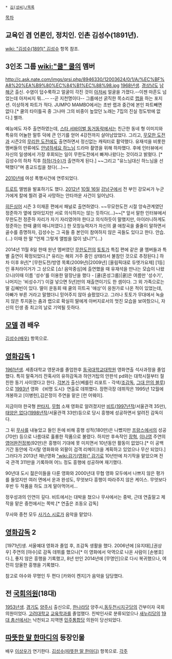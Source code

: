  * [[김(성씨)/목록]]

[[목차]]
== 교육인 겸 언론인, 정치인. 인촌 김성수(1891년). == 
[[wiki: "김성수(1891)" 김성수]] 항목 참조.

== 3인조 그룹 [[wiki:"쿨" 쿨]]의 멤버 ==
http://c.ask.nate.com/imgs/qrsi.php/8946330/12003624/0/1/A/%EC%BF%A8%20%EA%B9%80%EC%84%B1%EC%88%98.jpg
[[1968년]]생. [[경상남도]] [[남해군]] 출신. 수염이 덥수룩하고 얼굴이 각진 것이 [[아저씨]] 얼굴을 가졌다.--이젠 마흔도 넘었는데 아저씨지 뭐...-- --곧 지천명이다--
그룹에선 굵직한 목소리로 [[랩]]을 하는 포지션. 이상하게 파트가 적다. JUMPO MAMBO에서는 초반 랩과 중간에 본인 파트빼면 없다.[* 쿨의 타이틀곡 중 그나마 그의 비중이 높았던 노래는 7집의 진실 정도밖에 없다.] 왤까.

예능에도 자주 출연하였는데, [[스타 서바이벌 동거동락]]에서는 친근한 동네 형 이미지와 특유의 어눌한 말투 덕에 큰 인기를 얻어 4강전까지 살아남았었다. 그리고, [[무모한 도전]]과 시즌2의 [[무리한 도전]]에도 출연하면서 정신없는 캐릭터로 활약했다. 유재석을 비롯한 멤버들의 만류에도 [[안녕하세요 하느님]] 드라마 촬영을 위해 하차했다. 후에 인터뷰에서 자신의 일생에서 가장 후회되는 일이 무한도전에서 빠져나왔다는 것이라고 밝혔다. [* 김성수의 하차 직후 [[하하(가수)]]가 출연하게 된다.] ~~그리고 "유느님대신 하느님을 선택했다"며 종교드립을 쳤다(...)~~

[[2010년]]에 여성 폭행사건에 연루되었다.

[[트로트]] 앨범을 발표하기도 했다.
[[2012년]] [[10월 16일]] [[강남구]]에서 전 부인 강모씨가 누군가에게 칼에 찔려 결국 사망하는 안타까운 사건이 일어났다.

[[히든싱어]] 시즌 3 이재훈 편에서 패널로 출연하였다. ~~무모한도전 시절 앙숙관계였던 정준하가 옆에 앉아있지만 서로 의식하지는 않는 듯하다(...)~~[* 앞서 말한 인터뷰에서 무한도전 정준하 자리가 자기 자리였어야 한다고 의식하듯이 말했지만, 아이러니하게도 정준하는 한때 쿨의 매니저였다.] 한 모창능력자가 자신의 쿨 애창곡을 줄줄이 말하면서 골수를 증명하자, 김성수는 그 곡들 중 본인이 참여하지 않은 곡들도 있다고 한다. 안습.(...) 이때 한 말 "언제 그렇게 앨범을 많이 냈니?"(...)

2014년 11월 8일 한때 원년 멤버였던 [[무한도전]]의 [[무한도전 특별기획전/토요일 토요일은 가수다|토토가]] 특집 편에 같은 쿨 멤버들과 특별 출연이 확정되었다.[* 유리는 해외 거주 중인 상태라서 불참인 것으로 추정된다.]  하차 이후 8년[* [무한도전/방영 목록(2009년)|2009년] [올림픽대로 듀엣가요제] [1등]인 퓨처라이거가 그 상으로 [쇼! 음악중심]에 출연했을 때 유재석을 만나는 모습이 나왔으니(이때 이름 '성수'를 이용한 말장난을 했다 - [쿨(혼성그룹)|쿨]은 여름만 '성수기', 나머지는 '비성수기') 이걸 넣으면 5년]만의 재출연이기도 한 셈이다.
그 외 가족으로는 딸 김혜빈이 있다. 딸이 운동회 때 쿨의 히트곡 '애상'이 응원가로 나온 적이 있었는데, 아빠가 부른 거라고 말했더니 믿어주지 않아 슬펐었다고. 그러나 토토가 무대에서 녹슬지 않은 투지돋는 춤과 랩으로 확실히 딸에게 아버지로서의 멋진 모습을 보여줬으니, 자신의 인생 중 최고의 날로 기억될 듯하다.

== [[모델]] 겸 배우 ==
[[김성수(배우)]] 항목으로.

== [[영화]][[감독]] 1 ==
[[1961년]]생. 세종대학교 영문과를 졸업한후 [[동국대학교]]대학원 영화연출 석사과정을 졸업했다. 특히 말죽거리 잔혹사의 유하감독과 하얀거탑의 안판석 pd와는 대학시절부터 절친한 동기 사이였다고 한다. [[각본가]] 출신(베를린 리포트 - 각색/[[조감독]], [[그대 안의 블루]])으로 [[1993년]] 영화 《비명 도시》연출로 데뷔했다. 장편극장 데뷔작은 1995년 12월에 개봉하고 [이병헌],김은정이 주연을 맡은 [런 어웨이].

지금이야 한국형 [[판타지]], [[무협]] 소재 영화로 알려졌지만 [[비트]]([[1997년]]작/서울관객 35만),[[태양은 없다]]([[1998년]]작/서울관객 33만)등으로 당시 흥행에 성공하면서 알려진 감독이다. 

그 뒤 [[무사]]를 내놓았고 들인 돈에 비해 흥행 성적(180만)은 나빴지만 [[프랑스]]에서의 성공(70만) 등으로 나름대로 훌륭한 작품으로 불렸다. 하지만 후속작인 [[장혁]], [[이나영]] 주연의 [[영어완전정복]](92만)은 흥행이 기대에 못 미치면서 10년동안 활동이 없었다.[* 이 공백 기간 동안에 각시탈 영화화와 외팔이 검객 리메이크을 계획하고 있었으나 무산 되었다.] 그러다가 2013년 재난영화 [["wiki:감기(영화)" 감기]]로 10년만에 차기작을 맡았으며 전국 관객 311만을 기록하여 어느 정도 흥행에 성공하며 재기했다.

90년대 도시 젊은이들을 다룬 영화와 2000년대 무협 영화 모두에서 나쁘지 않은 평가를 들었지만 여러 면에서 운과 완성도, 무엇보다 흥행이 따라주지 않은 케이스. 무엇보다 후반 두 작품을 하도 크게 말아먹어서... 

정우성과의 인연이 깊다. 비트에서는 대박을 쳤으나 무사에서는 중박, 근데 연출말고 제작을 맡은 중천에서는 쪽박.[* 연출은 조동오 감독]

무사와 중천 모두 [[사기스 시로]]가 음악을 맡았다.
== [[영화]][[감독]] 2 ==
[1971년]생. 서울예대 영화과 졸업 후, 조감독 생활을 했다. 2006년에 [유지태],[권상우] 주연의 [야수]로 감독 데뷔를 했으나[* 이 영화에서 악역으로 나온 사람이 [손병호]다.], 좋지 않은 흥행을 기록했고, 8년 만인 2014년에 [무명인]으로 다시 복귀했으나, 여전히 암울한 흥행을 기록했다.

참고로 야수와 무명인 두 편다 [카와이 켄지]가 음악을 담당했다.

== 전 [[국회의원]](18대) ==
[[1953년]]생. [[경기도]] [[양주시]] 출신으로, [[한나라당]] 양주시,[[동두천시]]지구당의 간부이자 국회의원이었다. [[고려대학교]] [[교육학]]과를 졸업했다. 친박인사로 분류되었으나 [[새누리당]]의 [[19대 총선]]에서는 낙천되고 지역엔 [[민주통합당]] 의원이 당선되었다.

== [[따뜻한 말 한마디]]의 등장인물 ==
배우 [[이상우]]가 연기한다. [[김성수(따뜻한 말 한마디)]] 항목으로.
[[각주]]
